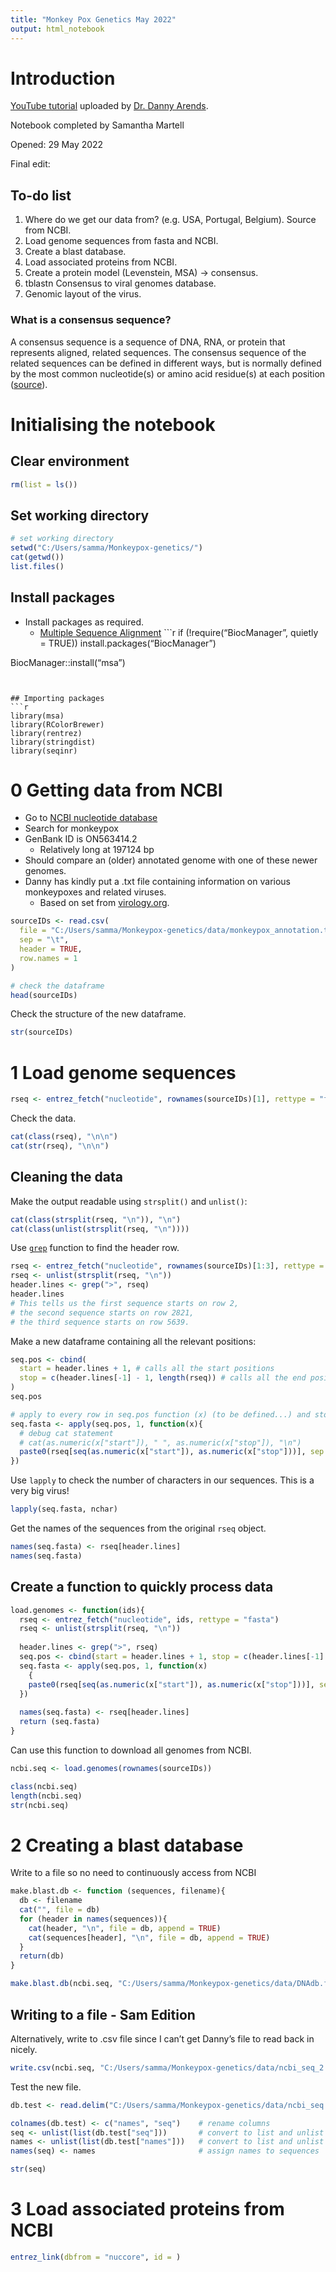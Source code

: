 ```yaml
---
title: "Monkey Pox Genetics May 2022"
output: html_notebook
---
```

# Introduction
[YouTube tutorial](https://www.youtube.com/watch?v=qhLSfx_wpeA) uploaded by [Dr. Danny Arends](https://dannyarends.nl/?).

Notebook completed by Samantha Martell

Opened: 29 May 2022

Final edit: 

## To-do list
1. Where do we get our data from? (e.g. USA, Portugal, Belgium). Source from NCBI. 
2. Load genome sequences from fasta and NCBI.
3. Create a blast database.
4. Load associated proteins from NCBI.
5. Create a protein model (Levenstein, MSA) -> consensus.
6. tblastn Consensus to viral genomes database.
7. Genomic layout of the virus.

### What is a consensus sequence?
A consensus sequence is a sequence of DNA, RNA, or protein that represents aligned, related sequences. The consensus sequence of the related sequences can be defined in different ways, but is normally defined by the most common nucleotide(s) or amino acid residue(s) at each position ([source](https://en.wikipedia.org/wiki/Consensus_sequence)).

# Initialising the notebook {.tabset}
## Clear environment
```r
rm(list = ls())
```

## Set working directory
```r
# set working directory
setwd("C:/Users/samma/Monkeypox-genetics/")
cat(getwd())
list.files()
```
## Install packages
* Install packages as required. 
  * [Multiple Sequence Alignment](https://bioconductor.org/packages/release/bioc/html/msa.html)
```r
if (!require("BiocManager", quietly = TRUE))
    install.packages("BiocManager")

BiocManager::install("msa")
```


## Importing packages
```r
library(msa)
library(RColorBrewer)
library(rentrez)
library(stringdist)
library(seqinr)
```

# 0 Getting data from NCBI
* Go to [NCBI nucleotide database](https://www.ncbi.nlm.nih.gov/nuccore)
* Search for monkeypox
* GenBank ID is ON563414.2
  * Relatively long at 197124 bp
* Should compare an (older) annotated genome with one of these newer genomes. 
* Danny has kindly put a .txt file containing information on various monkeypoxes and related viruses.
  * Based on set from [virology.org](https://www.pascv.org/default.aspx).
  
```r
sourceIDs <- read.csv(
  file = "C:/Users/samma/Monkeypox-genetics/data/monkeypox_annotation.txt", 
  sep = "\t", 
  header = TRUE, 
  row.names = 1
)

# check the dataframe
head(sourceIDs)
```
Check the structure of the new dataframe. 
```r
str(sourceIDs)
```

  
# 1 Load genome sequences
```r
rseq <- entrez_fetch("nucleotide", rownames(sourceIDs)[1], rettype = "fasta")
```

Check the data.
```r
cat(class(rseq), "\n\n")
cat(str(rseq), "\n\n")
```

## Cleaning the data
Make the output readable using `strsplit()` and `unlist()`:
```r
cat(class(strsplit(rseq, "\n")), "\n")
cat(class(unlist(strsplit(rseq, "\n"))))
```

Use [`grep`](https://www.rdocumentation.org/packages/base/versions/3.6.2/topics/grep) function to find the header row.
```r
rseq <- entrez_fetch("nucleotide", rownames(sourceIDs)[1:3], rettype = "fasta")
rseq <- unlist(strsplit(rseq, "\n"))
header.lines <- grep(">", rseq)
header.lines
# This tells us the first sequence starts on row 2, 
# the second sequence starts on row 2821, 
# the third sequence starts on row 5639.
```


Make a new dataframe containing all the relevant positions:
```r
seq.pos <- cbind(
  start = header.lines + 1, # calls all the start positions
  stop = c(header.lines[-1] - 1, length(rseq)) # calls all the end positions + the final entry in header.lines
)
seq.pos
```


```r
# apply to every row in seq.pos function (x) (to be defined...) and store in seq.fasta
seq.fasta <- apply(seq.pos, 1, function(x){
  # debug cat statement
  # cat(as.numeric(x["start"]), " ", as.numeric(x["stop"]), "\n")
  paste0(rseq[seq(as.numeric(x["start"]), as.numeric(x["stop"]))], sep = "", collapse = "")
})
```

Use `lapply` to check the number of characters in our sequences. This is a very big virus!
```r
lapply(seq.fasta, nchar)
```

Get the names of the sequences from the original `rseq` object.
```r
names(seq.fasta) <- rseq[header.lines]
names(seq.fasta)
```

## Create a function to quickly process data
```r
load.genomes <- function(ids){
  rseq <- entrez_fetch("nucleotide", ids, rettype = "fasta")
  rseq <- unlist(strsplit(rseq, "\n"))
  
  header.lines <- grep(">", rseq)
  seq.pos <- cbind(start = header.lines + 1, stop = c(header.lines[-1] - 1, length(rseq)))
  seq.fasta <- apply(seq.pos, 1, function(x)
    {
    paste0(rseq[seq(as.numeric(x["start"]), as.numeric(x["stop"]))], sep = "", collapse = "")
  })
  
  names(seq.fasta) <- rseq[header.lines]
  return (seq.fasta)
}
```

Can use this function to download all genomes from NCBI.
```r
ncbi.seq <- load.genomes(rownames(sourceIDs))
```

```r
class(ncbi.seq)
length(ncbi.seq)
str(ncbi.seq)
```

# 2 Creating a blast database
Write to a file so no need to continuously access from NCBI
```r
make.blast.db <- function (sequences, filename){
  db <- filename
  cat("", file = db)
  for (header in names(sequences)){
    cat(header, "\n", file = db, append = TRUE)
    cat(sequences[header], "\n", file = db, append = TRUE)
  }
  return(db)
}
```

```r
make.blast.db(ncbi.seq, "C:/Users/samma/Monkeypox-genetics/data/DNAdb.fsa")
```

## Writing to a file - Sam Edition
Alternatively, write to .csv file since I can't get Danny's file to read back in nicely. 
```r
write.csv(ncbi.seq, "C:/Users/samma/Monkeypox-genetics/data/ncbi_seq_2.csv")
```

Test the new file.
```r
db.test <- read.delim("C:/Users/samma/Monkeypox-genetics/data/ncbi_seq.csv", sep = ",", header = TRUE)
```

```r
colnames(db.test) <- c("names", "seq")    # rename columns
seq <- unlist(list(db.test["seq"]))       # convert to list and unlist to return a vector
names <- unlist(list(db.test["names"]))   # convert to list and unlist to return a vector
names(seq) <- names                       # assign names to sequences

str(seq)
```


# 3 Load associated proteins from NCBI
```r
entrez_link(dbfrom = "nuccore", id = )
```



